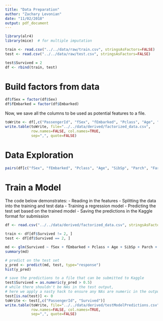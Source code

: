 ```yaml
---
title: "Data Preparation"
author: "Zachary Levonian"
date: "11/02/2018"
output: pdf_document
---
```


```r
library(alr4)
library(mice)  # for multiple imputation
```

```r
train <- read.csv("../../data/raw/train.csv", stringsAsFactors=FALSE)
test <- read.csv("../../data/raw/test.csv", stringsAsFactors=FALSE)
```

```r
test$Survived = 2
df <- rbind(train, test)
```


# Build factors from data

```r
df$fSex = factor(df$Sex)
df$fEmbarked = factor(df$Embarked)
```

Now, we save all the columns to be used as potential features to a file.

```r
toWrite <- df[,c("PassengerId", "fSex", "fEmbarked", "Pclass", "Age", "SibSp", "Parch", "Fare", "Survived")]
write.table(toWrite, file="../../data/derived/factorized_data.csv",
            row.names=FALSE, col.names=TRUE, 
            sep=",", quote=FALSE)
```


# Data Exploration

```r
pairs(df[c("fSex", "fEmbarked", "Pclass", "Age", "SibSp", "Parch", "Fare", "Survived")])
```


# Train a Model

The code below demonstrates:
 - Reading in the features
 - Splitting the data into the training and test data
 - Training a regression model
 - Predicting the test set based on the trained model
 - Saving the predictions in the Kaggle format for submission

```r
df <- read.csv("../../data/derived/factorized_data.csv", stringsAsFactors=TRUE)

```


```r
train <- df[df$Survived != 2, ]
test <- df[df$Survived == 2, ]
```

```r
md <- glm(Survived ~ fSex + fEmbarked + Pclass + Age + SibSp + Parch + Fare, family="binomial", data=train)
summary(md)
```


```r
# predict on the test set
y_pred <- predict(md, test, type="response")
hist(y_pred)
```

```r
# save the predictions to a file that can be submitted to Kaggle
test$Survived = as.numeric(y_pred > 0.5)
# while there shouldn't be NAs in the test output, 
# here we apply a nasty hack to ensure any NAs are numeric in the output
test[is.na(test)] <- 0
toWrite <- test[,c("PassengerId", "Survived")]
write.table(toWrite, file="../../data/derived/testModelPredictions.csv", 
            row.names=FALSE, col.names=TRUE, 
            sep=",", quote=FALSE)
```

